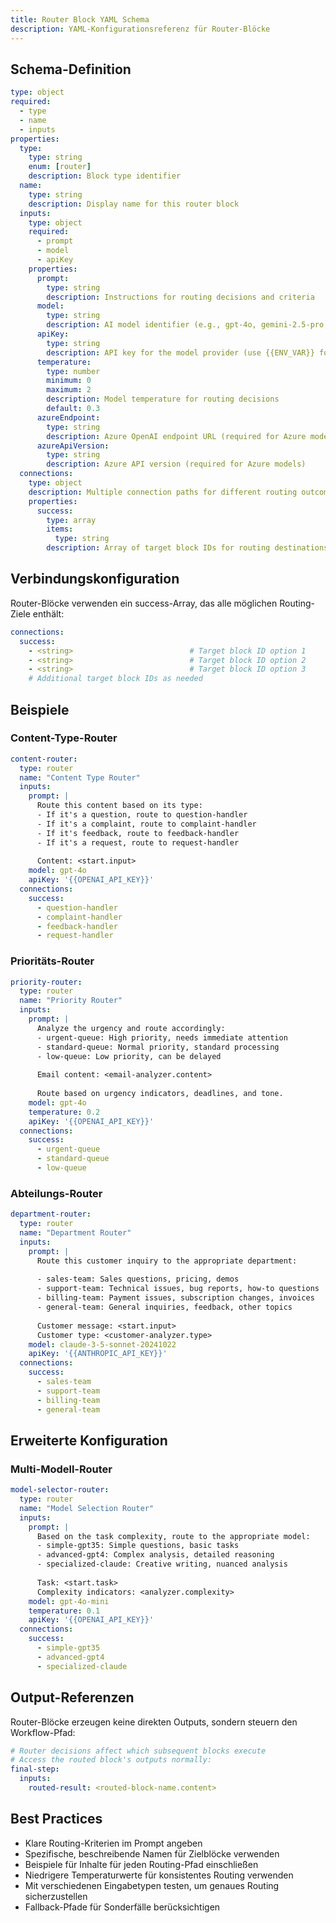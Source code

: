 ```yaml
---
title: Router Block YAML Schema
description: YAML-Konfigurationsreferenz für Router-Blöcke
---
```


## Schema-Definition

```yaml
type: object
required:
  - type
  - name
  - inputs
properties:
  type:
    type: string
    enum: [router]
    description: Block type identifier
  name:
    type: string
    description: Display name for this router block
  inputs:
    type: object
    required:
      - prompt
      - model
      - apiKey
    properties:
      prompt:
        type: string
        description: Instructions for routing decisions and criteria
      model:
        type: string
        description: AI model identifier (e.g., gpt-4o, gemini-2.5-pro, deepseek-chat)
      apiKey:
        type: string
        description: API key for the model provider (use {{ENV_VAR}} format)
      temperature:
        type: number
        minimum: 0
        maximum: 2
        description: Model temperature for routing decisions
        default: 0.3
      azureEndpoint:
        type: string
        description: Azure OpenAI endpoint URL (required for Azure models)
      azureApiVersion:
        type: string
        description: Azure API version (required for Azure models)
  connections:
    type: object
    description: Multiple connection paths for different routing outcomes
    properties:
      success:
        type: array
        items:
          type: string
        description: Array of target block IDs for routing destinations
```

## Verbindungskonfiguration

Router-Blöcke verwenden ein success-Array, das alle möglichen Routing-Ziele enthält:

```yaml
connections:
  success:
    - <string>                          # Target block ID option 1
    - <string>                          # Target block ID option 2
    - <string>                          # Target block ID option 3
    # Additional target block IDs as needed
```

## Beispiele

### Content-Type-Router

```yaml
content-router:
  type: router
  name: "Content Type Router"
  inputs:
    prompt: |
      Route this content based on its type:
      - If it's a question, route to question-handler
      - If it's a complaint, route to complaint-handler  
      - If it's feedback, route to feedback-handler
      - If it's a request, route to request-handler
      
      Content: <start.input>
    model: gpt-4o
    apiKey: '{{OPENAI_API_KEY}}'
  connections:
    success:
      - question-handler
      - complaint-handler
      - feedback-handler
      - request-handler
```

### Prioritäts-Router

```yaml
priority-router:
  type: router
  name: "Priority Router" 
  inputs:
    prompt: |
      Analyze the urgency and route accordingly:
      - urgent-queue: High priority, needs immediate attention
      - standard-queue: Normal priority, standard processing
      - low-queue: Low priority, can be delayed
      
      Email content: <email-analyzer.content>
      
      Route based on urgency indicators, deadlines, and tone.
    model: gpt-4o
    temperature: 0.2
    apiKey: '{{OPENAI_API_KEY}}'
  connections:
    success:
      - urgent-queue
      - standard-queue  
      - low-queue
```

### Abteilungs-Router

```yaml
department-router:
  type: router
  name: "Department Router"
  inputs:
    prompt: |
      Route this customer inquiry to the appropriate department:
      
      - sales-team: Sales questions, pricing, demos
      - support-team: Technical issues, bug reports, how-to questions
      - billing-team: Payment issues, subscription changes, invoices
      - general-team: General inquiries, feedback, other topics
      
      Customer message: <start.input>
      Customer type: <customer-analyzer.type>
    model: claude-3-5-sonnet-20241022
    apiKey: '{{ANTHROPIC_API_KEY}}'
  connections:
    success:
      - sales-team
      - support-team
      - billing-team
      - general-team
```

## Erweiterte Konfiguration

### Multi-Modell-Router

```yaml
model-selector-router:
  type: router
  name: "Model Selection Router"
  inputs:
    prompt: |
      Based on the task complexity, route to the appropriate model:
      - simple-gpt35: Simple questions, basic tasks
      - advanced-gpt4: Complex analysis, detailed reasoning
      - specialized-claude: Creative writing, nuanced analysis
      
      Task: <start.task>
      Complexity indicators: <analyzer.complexity>
    model: gpt-4o-mini
    temperature: 0.1
    apiKey: '{{OPENAI_API_KEY}}'
  connections:
    success:
      - simple-gpt35
      - advanced-gpt4
      - specialized-claude
```

## Output-Referenzen

Router-Blöcke erzeugen keine direkten Outputs, sondern steuern den Workflow-Pfad:

```yaml
# Router decisions affect which subsequent blocks execute
# Access the routed block's outputs normally:
final-step:
  inputs:
    routed-result: <routed-block-name.content>
```

## Best Practices

- Klare Routing-Kriterien im Prompt angeben
- Spezifische, beschreibende Namen für Zielblöcke verwenden
- Beispiele für Inhalte für jeden Routing-Pfad einschließen
- Niedrigere Temperaturwerte für konsistentes Routing verwenden
- Mit verschiedenen Eingabetypen testen, um genaues Routing sicherzustellen
- Fallback-Pfade für Sonderfälle berücksichtigen